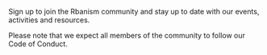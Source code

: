 Sign up to join the Rbanism community and stay up to date with our events, activities and resources.

Please note that we expect all members of the community to follow our Code of Conduct.